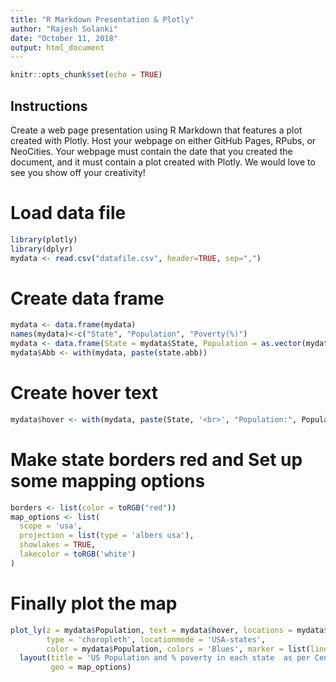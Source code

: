 ---
title: "R Markdown Presentation & Plotly"
author: "Rajesh Solanki"
date: "October 11, 2018"
output: html_document
---

```{r setup, include=FALSE}
knitr::opts_chunk$set(echo = TRUE)
```

## Instructions

Create a web page presentation using R Markdown that features a plot created with Plotly. Host your webpage on either GitHub Pages, RPubs, or NeoCities. Your webpage must contain the date that you created the document, and it must contain a plot created with Plotly. We would love to see you show off your creativity!

# Load data file

```{r}
library(plotly)
library(dplyr)
mydata <- read.csv("datafile.csv", header=TRUE, sep=",")
```
# Create data frame
```{r}
mydata <- data.frame(mydata)
names(mydata)<-c("State", "Population", "Poverty(%)")
mydata <- data.frame(State = mydata$State, Population = as.vector(mydata$Population), Pov= as.vector(mydata$`Poverty(%)`))
mydata$Abb <- with(mydata, paste(state.abb))
```

# Create hover text
```{r}
mydata$hover <- with(mydata, paste(State, '<br>', "Population:", Population,"Million",'<br>',"Poverty:",Pov,"%"))
```
# Make state borders red and Set up some mapping options
```{r}
borders <- list(color = toRGB("red"))
map_options <- list(
  scope = 'usa',
  projection = list(type = 'albers usa'),
  showlakes = TRUE,
  lakecolor = toRGB('white')
)
```
# Finally plot the map

```{r}
plot_ly(z = mydata$Population, text = mydata$hover, locations = mydata$Abb, 
        type = 'choropleth', locationmode = 'USA-states', 
        color = mydata$Population, colors = 'Blues', marker = list(line = borders)) %>%
  layout(title = 'US Population and % poverty in each state  as per Census 2017 Estimate', 
         geo = map_options)
```



